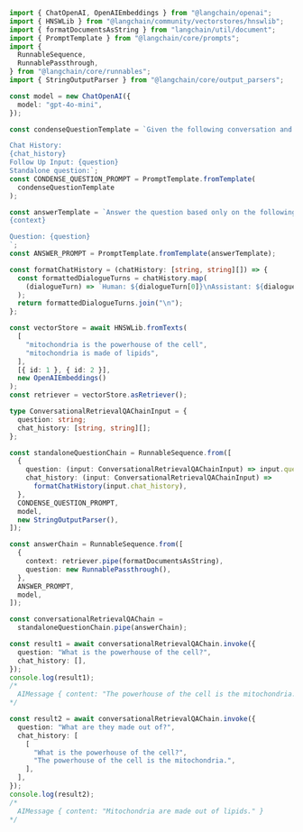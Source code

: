 ```typescript
import { ChatOpenAI, OpenAIEmbeddings } from "@langchain/openai";
import { HNSWLib } from "@langchain/community/vectorstores/hnswlib";
import { formatDocumentsAsString } from "langchain/util/document";
import { PromptTemplate } from "@langchain/core/prompts";
import {
  RunnableSequence,
  RunnablePassthrough,
} from "@langchain/core/runnables";
import { StringOutputParser } from "@langchain/core/output_parsers";

const model = new ChatOpenAI({
  model: "gpt-4o-mini",
});

const condenseQuestionTemplate = `Given the following conversation and a follow up question, rephrase the follow up question to be a standalone question, in its original language.

Chat History:
{chat_history}
Follow Up Input: {question}
Standalone question:`;
const CONDENSE_QUESTION_PROMPT = PromptTemplate.fromTemplate(
  condenseQuestionTemplate
);

const answerTemplate = `Answer the question based only on the following context:
{context}

Question: {question}
`;
const ANSWER_PROMPT = PromptTemplate.fromTemplate(answerTemplate);

const formatChatHistory = (chatHistory: [string, string][]) => {
  const formattedDialogueTurns = chatHistory.map(
    (dialogueTurn) => `Human: ${dialogueTurn[0]}\nAssistant: ${dialogueTurn[1]}`
  );
  return formattedDialogueTurns.join("\n");
};

const vectorStore = await HNSWLib.fromTexts(
  [
    "mitochondria is the powerhouse of the cell",
    "mitochondria is made of lipids",
  ],
  [{ id: 1 }, { id: 2 }],
  new OpenAIEmbeddings()
);
const retriever = vectorStore.asRetriever();

type ConversationalRetrievalQAChainInput = {
  question: string;
  chat_history: [string, string][];
};

const standaloneQuestionChain = RunnableSequence.from([
  {
    question: (input: ConversationalRetrievalQAChainInput) => input.question,
    chat_history: (input: ConversationalRetrievalQAChainInput) =>
      formatChatHistory(input.chat_history),
  },
  CONDENSE_QUESTION_PROMPT,
  model,
  new StringOutputParser(),
]);

const answerChain = RunnableSequence.from([
  {
    context: retriever.pipe(formatDocumentsAsString),
    question: new RunnablePassthrough(),
  },
  ANSWER_PROMPT,
  model,
]);

const conversationalRetrievalQAChain =
  standaloneQuestionChain.pipe(answerChain);

const result1 = await conversationalRetrievalQAChain.invoke({
  question: "What is the powerhouse of the cell?",
  chat_history: [],
});
console.log(result1);
/*
  AIMessage { content: "The powerhouse of the cell is the mitochondria." }
*/

const result2 = await conversationalRetrievalQAChain.invoke({
  question: "What are they made out of?",
  chat_history: [
    [
      "What is the powerhouse of the cell?",
      "The powerhouse of the cell is the mitochondria.",
    ],
  ],
});
console.log(result2);
/*
  AIMessage { content: "Mitochondria are made out of lipids." }
*/
```
